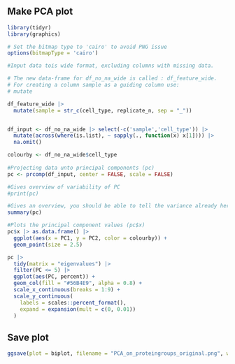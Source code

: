 ## Make PCA plot

```r
library(tidyr)
library(graphics)

# Set the bitmap type to 'cairo' to avoid PNG issue
options(bitmapType = 'cairo')

#Input data tois wide format, excluding columns with missing data.

# The new data-frame for df_no_na_wide is called : df_feature_wide.
# For creating a column sample as a guiding column use:
# mutate

df_feature_wide |> 
  mutate(sample = str_c(cell_type, replicate_n, sep = "_"))


df_input <- df_no_na_wide |> select(-c('sample','cell_type')) |> 
  mutate(across(where(is.list), ~ sapply(., function(x) x[1]))) |> 
  na.omit() 

colourby <- df_no_na_wide$cell_type
  
#Projecting data unto principal components (pc)
pc <- prcomp(df_input, center = FALSE, scale = FALSE)

#Gives overview of variability of PC
#print(pc)

#Gives an overview, you should be able to tell the variance already here even without the plot
summary(pc)

#Plots the principal component values (pc$x)  
pc$x |> as.data.frame() |>
  ggplot(aes(x = PC1, y = PC2, color = colourby)) +
  geom_point(size = 2.5)
```

```r
pc |>
  tidy(matrix = "eigenvalues") |>
  filter(PC <= 5) |>
  ggplot(aes(PC, percent)) +
  geom_col(fill = "#56B4E9", alpha = 0.8) +
  scale_x_continuous(breaks = 1:9) +
  scale_y_continuous(
    labels = scales::percent_format(),
    expand = expansion(mult = c(0, 0.01))
  ) 
```

## Save plot

```r
ggsave(plot = biplot, filename = "PCA_on_proteingroups_original.png", width = 20, height = 10, units = "cm", path = here("results"))
```
